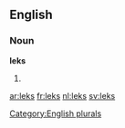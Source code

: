 
==English==

===Noun===
'''leks'''

# {{plural of|[[lek]]}}

[[Category:English plurals]]

[[ar:leks]]
[[fr:leks]]
[[nl:leks]]
[[sv:leks]]